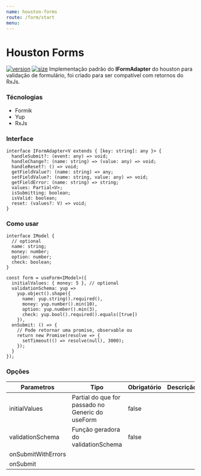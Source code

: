```yaml
---
name: houston-forms
route: /form/start
menu:
---
```


# Houston Forms

[![version](https://img.shields.io/npm/v/@eduzz/@eduzz/houston-forms)](https://www.npmjs.com/package/@eduzz/houston-forms)
[![size](https://img.shields.io/bundlephobia/min/@eduzz/houston-forms)](https://www.npmjs.com/package/@eduzz/houston-forms)
Implementação padrão do **IFormAdapter** do houston para validação de formulário, foi criado para
ser compatível com retornos do RxJs.

### Técnologias

- Formik
- Yup
- RxJs

### Interface

```tsx
interface IFormAdapter<V extends { [key: string]: any }> {
  handleSubmit?: (event: any) => void;
  handleChange?: (name: string) => (value: any) => void;
  handleReset?: () => void;
  getFieldValue?: (name: string) => any;
  setFieldValue?: (name: string, value: any) => void;
  getFieldError: (name: string) => string;
  values: Partial<V>;
  isSubmitting: boolean;
  isValid: boolean;
  reset: (values?: V) => void;
}
```

### Como usar

```tsx
interface IModel {
  // optional
  name: string;
  money: number;
  option: number;
  check: boolean;
}

const form = useForm<IModel>({
  initialValues: { money: 5 }, // optional
  validationSchema: yup =>
    yup.object().shape({
      name: yup.string().required(),
      money: yup.number().min(10),
      option: yup.number().min(3),
      check: yup.bool().required().equals([true])
    }),
  onSubmit: () => {
    // Pode retornar uma promise, observable ou
    return new Promise(resolve => {
      setTimeout(() => resolve(null), 3000);
    });
  }
});
```

### Opções

| Parametros         | Tipo                                             | Obrigatório | Descrição |
| ------------------ | ------------------------------------------------ | ----------- | --------- |
| initialValues      | Partial do que for passado no Generic do useForm | false       |           |
| validationSchema   | Função geradora do validationSchema              | false       |           |
| onSubmitWithErrors |                                                  |             |           |
| onSubmit           |                                                  |             |           |
